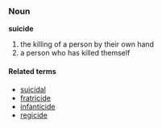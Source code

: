 ===Noun===
'''suicide'''

# the killing of a person by their own hand
# a person who has killed themself

====Related terms====
*[[suicidal]]
*[[fratricide]]
*[[infanticide]]
*[[regicide]]